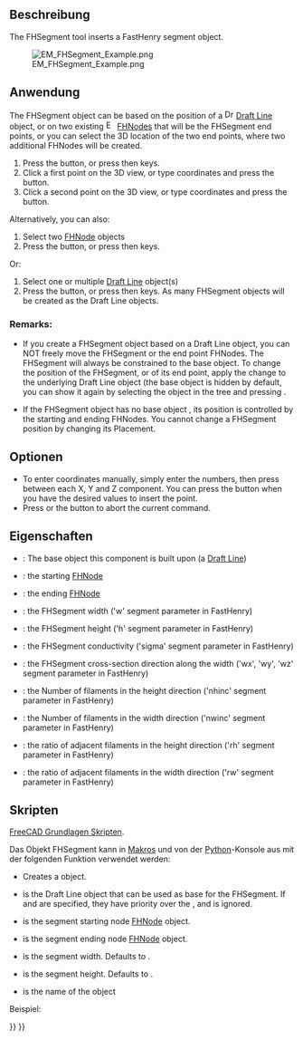 <languages/>

{{Docnav
|[[EM_FHNode|FHNode]]
|[[EM_FHPath|FHPath]]
|[[EM_Workbench|EM]]
|IconL=EM_FHNode.svg
|IconR=EM_FHPath.svg
|IconC=EMWorkbench.svg
}}

{{GuiCommand
|Name=EM FHSegment
|MenuLocation=EM → FHSegment
|Workbenches=[[EM_Workbench|EM]]
|Shortcut={{KEY|E}} {{KEY|S}}
|Version=0.17
|SeeAlso=[[EM_FHNode|EM FHNode]], [[EM_FHPath|EM FHPath]]
}}

<span id="Description"></span>
==Beschreibung==

The FHSegment tool inserts a FastHenry segment object.

[[Image:EM_FHSegment_Example.png]]

{{Caption|FastHenry FHSegment}}

<span id="Usage"></span>
==Anwendung==

The FHSegment object can be based on the position of a [[Image:Draft_Line.svg|16px]] [[Draft_Line|Draft Line]] object, or on two existing [[Image:EM_FHNode.svg|16px]] [[EM FHNode|FHNodes]] that will be the FHSegment end points, or you can select the 3D location of the two end points, where two additional FHNodes will be created.

# Press the {{Button|[[Image:EM_FHSegment.svg|16px]] [[EM_FHSegment|EM FHSegment]]}} button, or press {{KEY|E}} then {{KEY|S}} keys.
# Click a first point on the 3D view, or type coordinates and press the {{Button|[[Image:Draft_AddPoint.svg|16px]] add point}} button.
# Click a second point on the 3D view, or type coordinates and press the {{Button|[[Image:Draft_AddPoint.svg|16px]] add point}} button.

Alternatively, you can also:

# Select two [[EM_FHNode|FHNode]] objects
# Press the {{Button|[[Image:EM_FHSegment.svg|16px]] [[EM_FHSegment|EM FHSegment]]}} button, or press {{KEY|E}} then {{KEY|S}} keys.

Or:

# Select one or multiple [[Draft_Line|Draft Line]] object(s)
# Press the {{Button|[[Image:EM_FHSegment.svg|16px]] [[EM_FHSegment|EM FHSegment]]}} button, or press {{KEY|E}} then {{KEY|S}} keys. As many FHSegment objects will be created as the Draft Line objects.

===Remarks:===

* If you create a FHSegment object based on a Draft Line object, you can NOT freely move the FHSegment or the end point FHNodes. The FHSegment will always be constrained to the base object. To change the position of the FHSegment, or of its end point, apply the change to the underlying Draft Line object (the base object is hidden by default, you can show it again by selecting the object in the tree and pressing {{KEY|Space}}.

* If the FHSegment object has no base object {{incode|baseobj}}, its position is controlled by the starting and ending FHNodes. You cannot change a FHSegment position by changing its Placement.

<span id="Options"></span>
==Optionen==

* To enter coordinates manually, simply enter the numbers, then press {{KEY|Enter}} between each X, Y and Z component. You can press the {{Button|[[Image:Draft_AddPoint.svg|16px]] add point}} button when you have the desired values to insert the point.
* Press {{KEY|Esc}} or the {{Button|Close}} button to abort the current command.

<span id="Properties"></span>
==Eigenschaften==

* {{PropertyData|Base}}: The base object this component is built upon (a [[Draft_Line|Draft Line]])
* {{PropertyData|NodeStart}}: the starting [[EM_FHNode|FHNode]]
* {{PropertyData|NodeEnd}}: the ending [[EM_FHNode|FHNode]]
* {{PropertyData|Width}}: the FHSegment width ('w' segment parameter in FastHenry)
* {{PropertyData|Height}}: the FHSegment height ('h' segment parameter in FastHenry)
* {{PropertyData|Sigma}}: the FHSegment conductivity ('sigma' segment parameter in FastHenry)
* {{PropertyData|ww}}: the FHSegment cross-section direction along the width ('wx', 'wy', 'wz' segment parameter in FastHenry)
* {{PropertyData|nhinc}}: the Number of filaments in the height direction ('nhinc' segment parameter in FastHenry)
* {{PropertyData|nwinc}}: the Number of filaments in the width direction ('nwinc' segment parameter in FastHenry)
* {{PropertyData|rh}}: the ratio of adjacent filaments in the height direction ('rh' segment parameter in FastHenry)
* {{PropertyData|rw}}: the ratio of adjacent filaments in the width direction ('rw' segment parameter in FastHenry)

<span id="Scripting"></span>
==Skripten==

{{Emphasis|Siehe auch:}} [[FreeCAD_Scripting_Basics/de|FreeCAD Grundlagen Skripten]].

Das Objekt FHSegment kann in [[Macros/de|Makros]] und von der [[Python/de|Python]]-Konsole aus mit der folgenden Funktion verwendet werden:

{{Code|code=
segment = makeFHSegment(baseobj=None, nodeStart=None, nodeEnd=None, width=None, height=None, name='FHSegment')
}}

* Creates a {{incode|FHSegment}} object.
* {{incode|baseobj}} is the Draft Line object that can be used as base for the FHSegment. If {{incode|nodeStart}} and {{incode|nodeEnd}} are specified, they have priority over the {{incode|baseobj}}, and {{incode|baseobj}} is ignored.
* {{incode|nodeStart}} is the segment starting node [[EM_FHNode|FHNode]] object.
* {{incode|nodeEnd}} is the segment ending node [[EM_FHNode|FHNode]] object.
* {{incode|width}} is the segment width. Defaults to {{incode|EMFHSEGMENT_DEF_SEGWIDTH}}.
* {{incode|height}} is the segment height. Defaults to {{incode|EMFHSEGMENT_DEF_SEGHEIGHT}}.
* {{incode|name}} is the name of the object

Beispiel:

{{Code|code=
import FreeCAD, EM

fhnode1 = EM.makeFHNode(X=1.0,Y=0,Z=0)
fhnode2 = EM.makeFHNode(X=0,Y=1.0,Z=0)

fhsegment = EM.makeFHSegment(nodeStart=fhnode1, nodeEnd=fhnode2)
}}


{{Docnav
|[[EM_FHNode|FHNode]]
|[[EM_FHPath|FHPath]]
|[[EM_Workbench|EM]]
|IconL=EM_FHNode.svg
|IconR=EM_FHPath.svg
|IconC=EMWorkbench.svg
}}

{{EM Tools navi{{#translation:}}}}
{{Userdocnavi{{#translation:}}}}